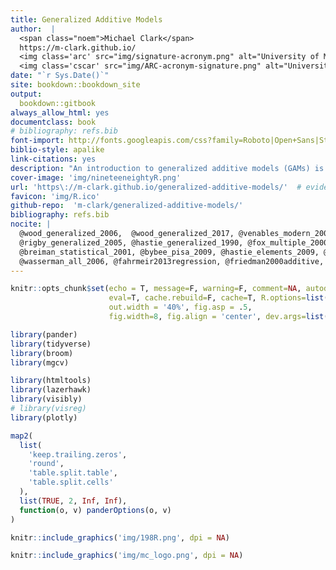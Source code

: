 ```yaml
---
title: Generalized Additive Models
author:  |
  <span class="noem">Michael Clark</span> 
  https://m-clark.github.io/
  <img class='arc' src="img/signature-acronym.png" alt="University of Michigan: CSCAR">
  <img class='cscar' src="img/ARC-acronym-signature.png" alt="University of Michigan: Advanced Research Computing"> 
date: "`r Sys.Date()`"
site: bookdown::bookdown_site
output:
  bookdown::gitbook
always_allow_html: yes
documentclass: book
# bibliography: refs.bib
font-import: http://fonts.googleapis.com/css?family=Roboto|Open+Sans|Stalemate|Alex+Brush
biblio-style: apalike
link-citations: yes
description: "An introduction to generalized additive models (GAMs) is provided, with an emphasis on generalization from familiar linear models. It makes extensive use of the mgcv package in R.  Discussion includes common approaches, standard extensions, and relations to other techniques.  More technical modeling details are described and demonstrated as well."
cover-image: 'img/nineteeneightyR.png'
url: 'https\://m-clark.github.io/generalized-additive-models/'  # evidently the \: is required or you'll get text in the title/toc area
favicon: 'img/R.ico'
github-repo:  'm-clark/generalized-additive-models/'
bibliography: refs.bib
nocite: | 
  @wood_generalized_2006,  @wood_generalized_2017, @venables_modern_2002, @rasmussen_gaussian_2006, @hardin_generalized_2012, 
  @rigby_generalized_2005, @hastie_generalized_1990, @fox_multiple_2000, @fox_nonparametric_2000,
  @breiman_statistical_2001, @bybee_pisa_2009, @hastie_elements_2009, @ruppert_semiparametric_2003,
  @wasserman_all_2006, @fahrmeir2013regression, @friedman2000additive, @shalizi2016
---
```

```r
knitr::opts_chunk$set(echo = T, message=F, warning=F, comment=NA, autodep=F, 
                      eval=T, cache.rebuild=F, cache=T, R.options=list(width=120), 
                      out.width = '40%', fig.asp = .5,
                      fig.width=8, fig.align = 'center', dev.args=list(bg = 'transparent'), dev='svglite')
```

```r
library(pander)
library(tidyverse)
library(broom)
library(mgcv)

library(htmltools)
library(lazerhawk)
library(visibly)
# library(visreg)
library(plotly)

map2(
  list(
    'keep.trailing.zeros',
    'round',
    'table.split.table',
    'table.split.cells'
  ),
  list(TRUE, 2, Inf, Inf),
  function(o, v) panderOptions(o, v)
)
```


```r
knitr::include_graphics('img/198R.png', dpi = NA)
```


```r
knitr::include_graphics('img/mc_logo.png', dpi = NA)
```




